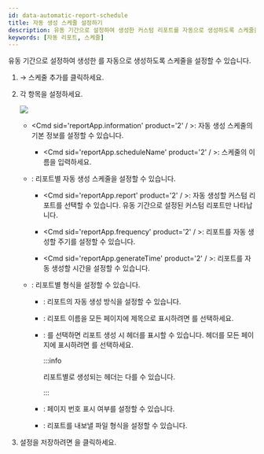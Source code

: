 ```yaml
---
id: data-automatic-report-schedule
title: 자동 생성 스케줄 설정하기
description: 유동 기간으로 설정하여 생성한 커스텀 리포트를 자동으로 생성하도록 스케줄을 설정할 수 있습니다.
keywords: [자동 리포트, 스케줄]
---
```


유동 기간으로 설정하여 생성한 <Cmd sid='reportApp.customReport' product='2' />를 자동으로 생성하도록 스케줄을 설정할 수 있습니다.

1. <Cmd sid='reportApp.mainMenu.schedule' product='2' /> → <Cmd>스케줄 추가</Cmd>를 클릭하세요.

1. 각 항목을 설정하세요.

    <Image src='/img/biostarx-data-automatic-report-schedule.png' />

    * <Cmd sid='reportApp.information' product='2' / >: 자동 생성 스케줄의 기본 정보를 설정할 수 있습니다.

        * <Cmd sid='reportApp.scheduleName' product='2' / >: 스케줄의 이름을 입력하세요.

    * <Cmd sid='reportApp.reportAndSchedule' product='2' />: 리포트별 자동 생성 스케줄을 설정할 수 있습니다.

        * <Cmd sid='reportApp.report' product='2' / >: 자동 생성할 커스텀 리포트를 선택할 수 있습니다. 유동 기간으로 설정된 커스텀 리포트만 나타납니다.

        * <Cmd sid='reportApp.frequency' product='2' / >: 리포트를 자동 생성할 주기를 설정할 수 있습니다.

        * <Cmd sid='reportApp.generateTime' product='2' / >: 리포트를 자동 생성할 시간을 설정할 수 있습니다.

    * <Cmd sid='reportApp.reportFormat' product='2' />: 리포트별 형식을 설정할 수 있습니다.

        * <Cmd sid='reportApp.outputType' product='2' />: 리포트의 자동 생성 방식을 설정할 수 있습니다.

        * <Cmd sid='reportApp.reportTitle' product='2' />: 리포트 이름을 모든 페이지에 제목으로 표시하려면 <Cmd sid='reportApp.showTitle' product='2' />를 선택하세요.

        * <Cmd sid='reportApp.header' product='2' />: <Cmd sid='reportApp.showHeader' product='2' />를 선택하면 리포트 생성 시 헤더를 표시할 수 있습니다. 헤더를 모든 페이지에 표시하려면 <Cmd sid='reportApp.onEveryPage' product='2' />를 선택하세요.

            :::info

            리포트별로 생성되는 헤더는 다를 수 있습니다.

            :::

        * <Cmd sid='reportApp.footer' product='2' />: 페이지 번호 표시 여부를 설정할 수 있습니다.

        * <Cmd sid='reportApp.fileFormat' product='2' />: 리포트를 내보낼 파일 형식을 설정할 수 있습니다.

1. 설정을 저장하려면 <Cmd sid="reportApp.apply" product='2' />을 클릭하세요.